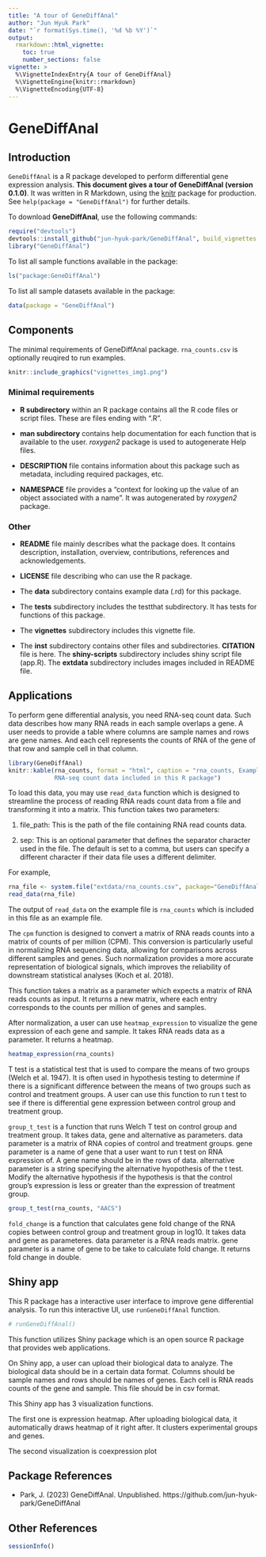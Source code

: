 ```yaml
---
title: "A tour of GeneDiffAnal"
author: "Jun Hyuk Park"
date: "`r format(Sys.time(), '%d %b %Y')`"
output: 
  rmarkdown::html_vignette:
    toc: true
    number_sections: false
vignette: >
  %\VignetteIndexEntry{A tour of GeneDiffAnal}
  %\VignetteEngine{knitr::rmarkdown}
  %\VignetteEncoding{UTF-8}
---
```


# GeneDiffAnal
       
## Introduction

`GeneDiffAnal` is a R package developed to perform differential gene expression
analysis. **This document gives a tour of GeneDiffAnal (version 0.1.0)**.
It was written in R Markdown, using the
[knitr](https://cran.r-project.org/package=knitr) package for production.
See `help(package = "GeneDiffAnal")` for further details. 

To download **GeneDiffAnal**, use the following commands:

``` r
require("devtools")
devtools::install_github("jun-hyuk-park/GeneDiffAnal", build_vignettes = TRUE)
library("GeneDiffAnal")
```

To list all sample functions available in the package:

``` r
ls("package:GeneDiffAnal")
```

To list all sample datasets available in the package:

``` r
data(package = "GeneDiffAnal")
```


## Components

The minimal requirements of GeneDiffAnal package. `rna_counts.csv` is 
optionally reuqired to run examples.

```r
knitr::include_graphics("vignettes_img1.png")
```

### Minimal requirements

* **R subdirectory** within an R package contains all the R code files
or script files. These are files ending with ".R". 

* **man subdirectory** contains help documentation for each function that
is available to the user. *roxygen2* package is used to autogenerate Help files.

* **DESCRIPTION** file contains information about this package such as
metadata, including required packages, etc.

* **NAMESPACE** file provides a "context for looking up the value of an object
associated with a name". It was autogenerated by *roxygen2* package.

### Other

* **README** file mainly describes what the package does. It contains
description, installation, overview, contributions, references and
acknowledgements.

* **LICENSE** file describing who can use the R package. 

* The **data** subdirectory contains example data (.rd) for this package.

* The **tests** subdirectory includes the testthat subdirectory. It has tests
for functions of this package.

* The **vignettes** subdirectory includes this vignette file.

* The **inst** subdirectory contains other files and subdirectories.
**CITATION** file is here. The **shiny-scripts** subdirectory includes shiny
script file (app.R). The **extdata** subdirectory includes images included in README 
file.




## Applications

To perform gene differential analysis, you need RNA-seq count data. Such data
describes how many RNA reads in each sample overlaps a gene. A user needs to 
provide a table where columns are sample names and rows are gene names. And 
each cell represents the counts of RNA of the gene of that row and sample cell 
in that column.

```r
library(GeneDiffAnal)
knitr::kable(rna_counts, format = "html", caption = "rna_counts, Example of 
             RNA-seq count data included in this R package")
```

To load this data, you may use `read_data` function which is designed to 
streamline the process of reading RNA reads count data from a file and 
transforming it into a matrix. This function takes two parameters:

1. file_path: This is the path of the file containing RNA read counts data.

2. sep: This is an optional parameter that defines the separator character 
used in the file. The default is set to a comma, but users can specify a 
different character if their data file uses a different delimiter.

For example,

```r
rna_file <- system.file("extdata/rna_counts.csv", package="GeneDiffAnal")
read_data(rna_file)
```

The output of `read_data` on the example file is `rna_counts` which is 
included in this file as an example file.

The `cpm` function is designed to convert a matrix of RNA reads counts into a 
matrix of counts of per million (CPM). This conversion is particularly useful 
in normalizing RNA sequencing data, allowing for comparisons across different 
samples and genes. Such normalization provides a more accurate representation 
of biological signals, which improves the reliability of downstream statistical 
analyses (Koch et al. 2018).

This function takes a matrix as a parameter which expects a matrix of RNA reads 
counts as input. It returns a new matrix, where each entry corresponds to the 
counts per million of genes and samples.

After normalization, a user can use `heatmap_expression` to visualize the 
gene expression of each gene and sample. It takes RNA reads data as a parameter.
It returns a heatmap.

```r
heatmap_expression(rna_counts)
```

T test is a statistical test that is used to compare the means of two groups 
(Welch et al. 1947). It is often used in hypothesis testing to determine if 
there is a significant difference between the means of two groups such as 
control and treatment groups. A user can use this function to run t test to see 
if there is differential gene expression between control group and treatment 
group.

`group_t_test` is a function that runs Welch T test on control group and 
treatment group. It takes data, gene and alternative as parameters. data 
parameter is a matrix of RNA copies of control and treatment groups. gene 
parameter is a name of gene that a user want to run t test on RNA expression 
of. A gene name should be in the rows of data. alternative parameter is a 
string specifying the alternative hyopothesis of the t test. Modify the 
alternative hypothesis if the hypothesis is that the control group's 
expression is less or greater than the expression of treatment group.


```r
group_t_test(rna_counts, "AACS")
```

`fold_change` is a function that calculates gene fold change of the RNA 
copies between control group and treatment group in log10. It takes data and 
gene as parameteres. data parameter is a RNA reads matrix. gene parameter is a 
name of gene to be take to calculate fold change. It returns fold change in 
double.

## Shiny app

This R package has a interactive user interface to improve gene differential 
analysis. To run this interactive UI, use `runGeneDiffAnal` function.

```r
# runGeneDiffAnal()
```

This function utilizes Shiny package which is an open source R package that 
provides web applications.

On Shiny app, a user can upload their biological data to analyze. The 
biological data should be in a certain data format. Columns should be sample 
names and rows should be names of genes. Each cell is RNA reads counts of 
the gene and sample. This file should be in csv format.

This Shiny app has 3 visualization functions.

The first one is expression heatmap. After uploading biological data, it 
automatically draws heatmap of it right after. It clusters experimental 
groups and genes.

The second visualization is coexpression plot





## Package References

- Park, J. (2023) GeneDiffAnal. Unpublished.
https://github.com/jun-hyuk-park/GeneDiffAnal

## Other References


```r
sessionInfo()
```

